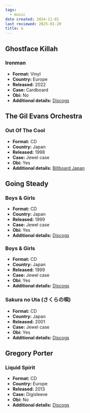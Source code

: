 ```yaml
---
tags:
  - music
date created: 2024-11-01
last reviewed: 2025-01-20
title: G
---
```


## Ghostface Killah

### Ironman

- **Format:** Vinyl
- **Country:** Europe
- **Released:** 2022
- **Case:** Cardboard
- **Obi:** No
- **Additional details:** [Discogs](https://www.discogs.com/release/22335604-Ghostface-Killah-Ironman)

## The Gil Evans Orchestra

### Out Of The Cool

- **Format:** CD
- **Country:** Japan
- **Released:** 1998
- **Case:** Jewel case
- **Obi:** Yes
- **Additional details:** [Billboard Japan](https://www.billboard-japan.com/goods/detail/334113)

## Going Steady

### Boys & Girls

- **Format:** CD
- **Country:** Japan
- **Released:** 1999
- **Case:** Jewel case
- **Obi:** Yes
- **Additional details:** [Discogs](https://www.discogs.com/release/4449696-Going-Steady-Boys-Girls)

### Boys & Girls

- **Format:** CD
- **Country:** Japan
- **Released:** 1999
- **Case:** Jewel case
- **Obi:** Yes
- **Additional details:** [Discogs](https://www.discogs.com/release/4449696-Going-Steady-Boys-Girls)

### Sakura no Uta (さくらの唄)

- **Format:** CD
- **Country:** Japan
- **Released:** 2001
- **Case:** Jewel case
- **Obi:** Yes
- **Additional details:** [Discogs](https://www.discogs.com/release/4449798-Going-Steady-%E3%81%95%E3%81%8F%E3%82%89%E3%81%AE%E5%94%84)

## Gregory Porter

### Liquid Spirit

- **Format:** CD
- **Country:** Europe
- **Released:** 2013
- **Case:** Digisleeve
- **Obi:** No
- **Additional details:** [Discogs](https://www.discogs.com/release/4883483-Gregory-Porter-Liquid-Spirit)
